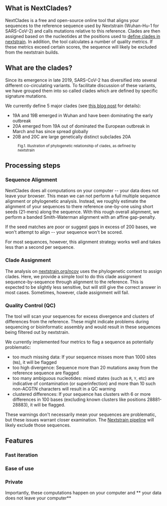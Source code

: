 
<!-- TODO: What is the main purpose of the tool? -->
<!-- TODO: How it is supposed to be used? -->
<!-- TODO: Who is the target audience? -->
<!-- TODO: Why we built the tool the way we did? -->
<!-- TODO: What are the trade-offs we have to choose? -->
<!-- TODO: What are the limitations? -->
<!-- TODO: What are the advantages of this tool compared to the existing alternatives? -->
<!-- TODO: How this tool complements the traditional workflow? -->

<!-- FIXME: what is "calls mutations"? We may want to explain this better -->

## What is NextClades?

NextClades is a free and open-source online tool that aligns your sequences to the reference sequence used by Nextstrain
(Wuhan-Hu-1 for SARS-CoV-2) and calls mutations relative to this reference. Clades are then assigned based on the
nucleotides at the positions used to
[define clades in nextstrain](https://github.com/nextstrain/ncov/blob/master/config/clades.tsv). In addition, the tool
calculates a number of quality metrics. If these metrics exceed certain scores, the sequence will likely be excluded
from the nextstrain builds.

## What are the clades?

<!-- FIXME: This section is specific to SARS-CoV-2, while all others try to be generic. This might be confising. -->

Since its emergence in late 2019, SARS-CoV-2 has diversified into several different co-circulating variants. To
facilitate discussion of these variants, we have grouped them into so called clades which are defined by specific
signature mutations.

We currently define 5 major clades (see [this blog post](https://nextstrain.org/blog/2020-06-02-SARSCoV2-clade-naming)
for details):

- 19A and 19B emerged in Wuhan and have been dominating the early outbreak
- 20A emerged from 19A out of dominated the European outbreak in March and has since spread globally
- 20B and 20C are large genetically distinct subclades 20A

<figure className="figure w-100 text-center">
  <picture className="w-75 figure-img" alt="illustration of the model">
    <CladeSchema height={200} />
  </picture>
  <figcaption>
    <small>Fig.1. Illustration of phylogenetic relationship of clades, as defined by nextstrain</small>
  </figcaption>
</figure>

## Processing steps

<!-- A positive-negative-positive sandwich for each section -->
<!-- Align with feature boxes -->

### Sequence Alignment

<!-- Sequence Alignment: In 1 phrase: remind user what it is (should be similar to the text in the corresp. feature box)  -->

<!-- Sequence Alignment: Give some specifics. Why is it important? Only positives. -->

<!-- Sequence Alignment: Discuss current limitations. Only negatives. -->

NextClades does all computations on your computer -- your data does not leave your browser. This mean we can not perform
a full multiple sequence alignment or phylogenetic analysis. Instead, we roughly estimate the alignment of your
sequences to there reference one-by-one using short seeds (21-mers) along the sequence. With this rough overall
alignment, we perform a banded Smith-Waterman alignment with an affine gap-penalty.

If the seed matches are poor or suggest gaps in excess of 200 bases, we won't attempt to align -- your sequence won't be
scored.

<!-- Sequence Alignment: Finish with something positive  -->

For most sequences, however, this alignment strategy works well and takes less than a second per sequence.

### Clade Assignment

<!-- Clade Assignment: In 1 phrase: remind user what it is (should be similar to the text in the corresp. feature box)  -->

<!-- Clade Assignment: Give some specifics. Why is it important? Only positives. -->

<!-- Clade Assignment: Discuss current limitations. Only negatives. -->

The analysis on [nextstrain.org/ncov](https://nextstrain.org/ncov) uses the phylogenetic context to assign clades. Here,
we provide a simple tool to do this clade assignment sequence-by-sequence through alignment to the reference. This is
expected to be slightly less sensitive, but will still give the correct answer in most cases. Sometimes, however, clade
assignment will fail.

<!-- Clade Assignment: Finish with something positive  -->

### Quality Control (QC)

<!-- Quality Control: In 1 phrase: remind user what it is (should be similar to the text in the corresp. feature box)  -->

<!-- Quality Control: In 1 phrase: remind user what it is (should be similar to the text in the corresp. feature box)  -->

<!-- Quality Control: Give some specifics. Why is it important? Only positives. -->

<!-- Quality Control: Discuss current limitations. Only negatives. -->

The tool will scan your sequences for excess divergence and clusters of differences from the reference. These might
indicate problems during sequencing or bioinformatic assembly and would result in these sequences being filtered out by
nextstrain.

We currently implemented four metrics to flag a sequence as potentially problematic:

- too much missing data: If your sequence misses more than 1000 sites (`N`s), it will be flagged
- too high divergence: Sequence more than 20 mutations away from the reference sequence are flagged
- too many ambiguous nucleotides: mixed states (such as `R`, `Y`, etc) are indicative of contamination (or
  superinfection) and more than 10 such non-ACGTN characters will result in a QC warning
- clustered differences: If your sequence has clusters with 6 or more differences in 100 bases (excluding known clusters
  like positions 28881-28883), it will be flagged.

These warnings don't necessarily mean your sequences are problematic, but these issues warrant closer examination. The
[Nextstrain pipeline](https://github.com/nextstrain/ncov) will likely exclude those sequences.

<!-- Clade Assignment: Finish with something positive  -->

## Features

<!-- A positive-negative-positive sandwich for each section -->
<!-- Align with feature boxes -->

### Fast iteration

### Ease of use

### Private

Importantly, these computations happen on your computer and ** your data does not leave your computer**

<!--
## How can I help?

Our project is free and open-source and we welcome contributions in any form.

We are glad to hear from you!
If you have encountered a problem or have an idea for an improvement: TODO
This will help us to identify problems and possibilities for improvements and to develop the project further.

If you want to participat in the discussion of the project feel free to join: TODO

If you are a developer, take a look at:
 - our source code repository at githubL TODO
 - currently reported issues and feature requests: TODO
 - our developer's guide at: TODO
 -->

<!--
## Who are the authors?

 -->
